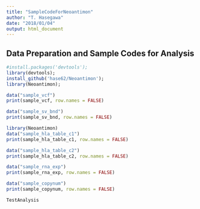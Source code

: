 ```yaml
---
title: "SampleCodeForNeoantimon"
author: "T. Hasegawa"
date: "2018/01/04"
output: html_document
---
```


<!--
%\VignetteEngine{knitr::knitr}
%\VignetteIndexEntry{Sample Code to Use Neoantimon}
-->

## Data Preparation and Sample Codes for Analysis
```r
#install.packages('devtools');
library(devtools);
install_github('hase62/Neoantimon');
library(Neoantimon);
```

```r
data("sample_vcf")
print(sample_vcf, row.names = FALSE)
```

```r
data("sample_sv_bnd")
print(sample_sv_bnd, row.names = FALSE)
```

```r
library(Neoantimon)
data("sample_hla_table_c1")
print(sample_hla_table_c1, row.names = FALSE)
```

```r
data("sample_hla_table_c2")
print(sample_hla_table_c2, row.names = FALSE)
```

```r
data("sample_rna_exp")
print(sample_rna_exp, row.names = FALSE)
```

```r
data("sample_copynum")
print(sample_copynum, row.names = FALSE)
```

```r

TestAnalysis
```


